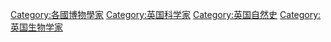{{Commonscat|Naturalists from the United Kingdom}}

[[Category:各國博物學家|Category:各國博物學家]]
[[Category:英国科学家|Category:英国科学家]]
[[Category:英国自然史|Category:英国自然史]]
[[Category:英国生物学家|Category:英国生物学家]]